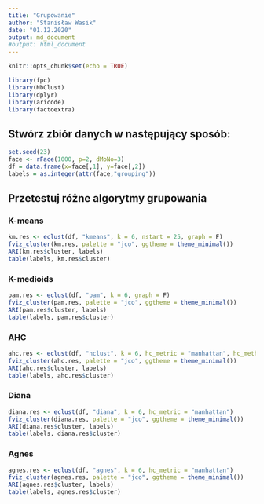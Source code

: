 ```yaml
---
title: "Grupowanie"
author: "Stanisław Wasik"
date: "01.12.2020"
output: md_document 
#output: html_document
---
```


```r
knitr::opts_chunk$set(echo = TRUE)
```

```r
library(fpc)
library(NbClust)
library(dplyr)
library(aricode)
library(factoextra)
```

## Stwórz zbiór danych w następujący sposób:
```r
set.seed(23)
face <- rFace(1000, p=2, dMoNo=3)
df = data.frame(x=face[,1], y=face[,2])
labels = as.integer(attr(face,"grouping"))
```

## Przetestuj różne algorytmy grupowania

### K-means
```r
km.res <- eclust(df, "kmeans", k = 6, nstart = 25, graph = F)
fviz_cluster(km.res, palette = "jco", ggtheme = theme_minimal())
ARI(km.res$cluster, labels)
table(labels, km.res$cluster)
```

### K-medioids
```r
pam.res <- eclust(df, "pam", k = 6, graph = F)
fviz_cluster(pam.res, palette = "jco", ggtheme = theme_minimal())
ARI(pam.res$cluster, labels)
table(labels, pam.res$cluster)
```

### AHC
```r
ahc.res <- eclust(df, "hclust", k = 6, hc_metric = "manhattan", hc_method = "complete", graph = F)
fviz_cluster(ahc.res, palette = "jco", ggtheme = theme_minimal())
ARI(ahc.res$cluster, labels)
table(labels, ahc.res$cluster)
```

### Diana
```r
diana.res <- eclust(df, "diana", k = 6, hc_metric = "manhattan")
fviz_cluster(diana.res, palette = "jco", ggtheme = theme_minimal())
ARI(diana.res$cluster, labels)
table(labels, diana.res$cluster)
```

### Agnes
```r
agnes.res <- eclust(df, "agnes", k = 6, hc_metric = "manhattan")
fviz_cluster(agnes.res, palette = "jco", ggtheme = theme_minimal())
ARI(agnes.res$cluster, labels)
table(labels, agnes.res$cluster)
```
